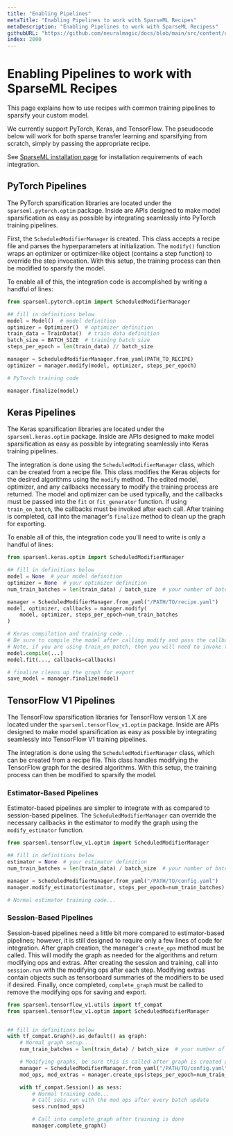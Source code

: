 ```yaml
---
title: "Enabling Pipelines"
metaTitle: "Enabling Pipelines to work with SparseML Recipes"
metaDescription: "Enabling Pipelines to work with SparseML Recipess"
githubURL: "https://github.com/neuralmagic/docs/blob/main/src/content/user-guide/recipes/enabling.mdx"
index: 2000
---
```


# Enabling Pipelines to work with SparseML Recipes

This page explains how to use recipes with common training pipelines to sparsify your custom model.

We currently support PyTorch, Keras, and TensorFlow. The pseudocode below will work for both sparse transfer learning and sparsifying from scratch,
simply by passing the appropriate recipe.

See [SparseML installation page](/get-started/install/sparseml) for installation requirements of each integration.

## PyTorch Pipelines

The PyTorch sparsification libraries are located under the `sparseml.pytorch.optim` package.
Inside are APIs designed to make model sparsification as easy as possible by integrating seamlessly into PyTorch training pipelines.

First, the `ScheduledModifierManager` is created. This class accepts a recipe file and parses the hyperparameters at initialization.
The `modify()` function wraps an optimizer or optimizer-like object (contains a step function) to override the step invocation.
With this setup, the training process can then be modified to sparsify the model.

To enable all of this, the integration code is accomplished by writing a handful of lines:

```python
from sparseml.pytorch.optim import ScheduledModifierManager

## fill in definitions below
model = Model()  # model definition
optimizer = Optimizer()  # optimizer definition
train_data = TrainData()  # train data definition
batch_size = BATCH_SIZE  # training batch size
steps_per_epoch = len(train_data) // batch_size

manager = ScheduledModifierManager.from_yaml(PATH_TO_RECIPE)
optimizer = manager.modify(model, optimizer, steps_per_epoch)

# PyTorch training code

manager.finalize(model)
```

## Keras Pipelines

The Keras sparsification libraries are located under the `sparseml.keras.optim` package.
Inside are APIs designed to make model sparsification as easy as possible by integrating seamlessly into Keras training pipelines.

The integration is done using the `ScheduledModifierManager` class, which can be created from a recipe file.
This class modifies the Keras objects for the desired algorithms using the `modify` method.
The edited model, optimizer, and any callbacks necessary to modify the training process are returned.
The model and optimizer can be used typically, and the callbacks must be passed into the `fit` or `fit_generator` function.
If using `train_on_batch`, the callbacks must be invoked after each call.
After training is completed, call into the manager's `finalize` method to clean up the graph for exporting.

To enable all of this, the integration code you'll need to write is only a handful of lines:

```python
from sparseml.keras.optim import ScheduledModifierManager

## fill in definitions below
model = None  # your model definition
optimizer = None  # your optimizer definition
num_train_batches = len(train_data) / batch_size  # your number of batches per training epoch

manager = ScheduledModifierManager.from_yaml("/PATH/TO/recipe.yaml")
model, optimizer, callbacks = manager.modify(
    model, optimizer, steps_per_epoch=num_train_batches
)

# Keras compilation and training code...
# Be sure to compile the model after calling modify and pass the callbacks into the fit or fit_generator function.
# Note, if you are using train_on_batch, then you will need to invoke the callbacks after every step.
model.compile(...)
model.fit(..., callbacks=callbacks)

# finalize cleans up the graph for export
save_model = manager.finalize(model)
```

## TensorFlow V1 Pipelines

The TensorFlow sparsification libraries for TensorFlow version 1.X are located under the `sparseml.tensorflow_v1.optim` package.
Inside are APIs designed to make model sparsification as easy as possible by integrating seamlessly into TensorFlow V1 training pipelines.

The integration is done using the `ScheduledModifierManager` class, which can be created from a recipe file.
This class handles modifying the TensorFlow graph for the desired algorithms.
With this setup, the training process can then be modified to sparsify the model.

### Estimator-Based Pipelines

Estimator-based pipelines are simpler to integrate with as compared to session-based pipelines.
The `ScheduledModifierManager` can override the necessary callbacks in the estimator to modify the graph using the `modify_estimator` function.

```python
from sparseml.tensorflow_v1.optim import ScheduledModifierManager

## fill in definitions below
estimator = None  # your estimator definition
num_train_batches = len(train_data) / batch_size  # your number of batches per training epoch

manager = ScheduledModifierManager.from_yaml("/PATH/TO/config.yaml")
manager.modify_estimator(estimator, steps_per_epoch=num_train_batches)

# Normal estimator training code...
```

### Session-Based Pipelines

Session-based pipelines need a little bit more compared to estimator-based pipelines; however,
it is still designed to require only a few lines of code for integration.
After graph creation, the manager's `create_ops` method must be called.
This will modify the graph as needed for the algorithms and return modifying ops and extras.
After creating the session and training, call into `session.run` with the modifying ops after each step.
Modifying extras contain objects such as tensorboard summaries of the modifiers to be used if desired.
Finally, once completed, `complete_graph` must be called to remove the modifying ops for saving and export.

```python
from sparseml.tensorflow_v1.utils import tf_compat
from sparseml.tensorflow_v1.optim import ScheduledModifierManager


## fill in definitions below
with tf_compat.Graph().as_default() as graph:
    # Normal graph setup....
    num_train_batches = len(train_data) / batch_size  # your number of batches per training epoch

    # Modifying graphs, be sure this is called after graph is created and before session is created
    manager = ScheduledModifierManager.from_yaml("/PATH/TO/config.yaml")
    mod_ops, mod_extras = manager.create_ops(steps_per_epoch=num_train_batches)

    with tf_compat.Session() as sess:
        # Normal training code...
        # Call sess.run with the mod_ops after every batch update
        sess.run(mod_ops)

        # Call into complete_graph after training is done
        manager.complete_graph()
```
